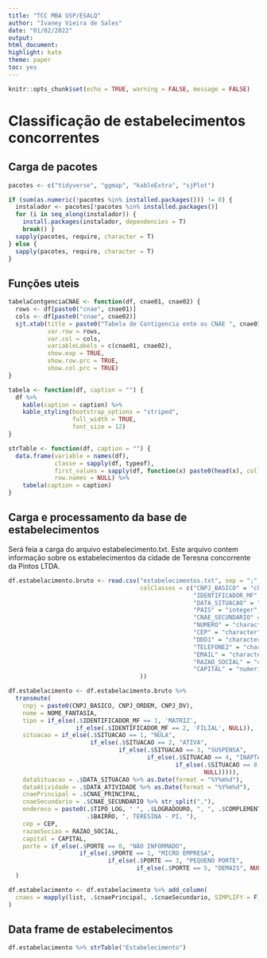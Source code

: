 ```yaml
---
title: "TCC MBA USP/ESALQ"
author: "Ivaney Vieira de Sales"
date: "01/02/2022"
output:
html_document:
highlight: kate
theme: paper
toc: yes
---
```

```r
knitr::opts_chunk$set(echo = TRUE, warning = FALSE, message = FALSE)
```
# Classificação de estabelecimentos concorrentes
## Carga de pacotes
```r
pacotes <- c("tidyverse", "ggmap", "kableExtra", "sjPlot")

if (sum(as.numeric(!pacotes %in% installed.packages())) != 0) {
  instalador <- pacotes[!pacotes %in% installed.packages()]
  for (i in seq_along(instalador)) {
    install.packages(instalador, dependencies = T)
    break() }
  sapply(pacotes, require, character = T)
} else {
  sapply(pacotes, require, character = T)
}
```
## Funções uteis
```r
tabelaContgenciaCNAE <- function(df, cnae01, cnae02) {
  rows <- df[paste0("cnae", cnae01)]
  cols <- df[paste0("cnae", cnae02)]
  sjt.xtab(title = paste0("Tabela de Contigencia ente os CNAE ", cnae01, "x", cnae02),
           var.row = rows,
           var.col = cols,
           variableLabels = c(cnae01, cnae02),
           show.exp = TRUE,
           show.row.prc = TRUE,
           show.col.prc = TRUE)
}

tabela <- function(df, caption = "") {
  df %>%
    kable(caption = caption) %>%
    kable_styling(bootstrap_options = "striped",
                  full_width = TRUE,
                  font_size = 12)
}

strTable <- function(df, caption = "") {
  data.frame(variable = names(df),
             classe = sapply(df, typeof),
             first_values = sapply(df, function(x) paste0(head(x), collapse = ", ")),
             row.names = NULL) %>%
    tabela(caption = caption)
}
```
## Carga e processamento da base de estabelecimentos

Será feia a carga do arquivo estabelecimento.txt. Este arquivo contem informação sobre os estabelecimentos da cidade de Teresna concorrente da Pintos LTDA.
```r
df.estabelacimento.bruto <- read.csv("estabelecimentos.txt", sep = ";", dec = ",",
                                     colClasses = c("CNPJ_BASICO" = "character", "CNPJ_ORDEM" = "character", "CNPJ_DV" = "character",
                                                    "IDENTIFICADOR_MF" = "integer", "NOME_FANTASIA" = "character", "SITUACAO" = "integer",
                                                    "DATA_SITUACAO" = "character", "MOTIVO_SITUACAO" = "integer", "CIDADE_EXT" = "character",
                                                    "PAIS" = "integer", "DATA_ATIVIDADE" = "character", "CNAE_PRINCIPAL" = "integer",
                                                    "CNAE_SECUNDARIO" = "character", "TIPO_LOG" = "character", "LOGRADOURO" = "character",
                                                    "NUMERO" = "character", "COMPLEMENTO" = "character", "BAIRRO" = "character",
                                                    "CEP" = "character", "UF" = "factor", "MUNICIPIO" = "integer",
                                                    "DDD1" = "character", "TELEFONE1" = "character", "DDD2" = "character",
                                                    "TELEFONE2" = "character", "DDD_FAX" = "character", "FAX" = "character",
                                                    "EMAIL" = "character", "SITUACAO_ESPECIAL" = "character", "DATA_SITUACAO_ESPECIAL" = "integer",
                                                    "RAZAO_SOCIAL" = "character", "NATUREZA" = "integer", "QUALICACAO_RESPONSAVEL" = "integer",
                                                    "CAPITAL" = "numeric", "PORTE" = "integer", "ENTE_FED_RESPONSAVEL" = "character"
                                     ))

df.estabelacimento <- df.estabelacimento.bruto %>%
  transmute(
    cnpj = paste0(CNPJ_BASICO, CNPJ_ORDEM, CNPJ_DV),
    nome = NOME_FANTASIA,
    tipo = if_else(.$IDENTIFICADOR_MF == 1, 'MATRIZ',
                   if_else(.$IDENTIFICADOR_MF == 2, 'FILIAL', NULL)),
    situacao = if_else(.$SITUACAO == 1, "NULA",
                       if_else(.$SITUACAO == 2, "ATIVA",
                               if_else(.$SITUACAO == 3, "SUSPENSA",
                                       if_else(.$SITUACAO == 4, "INAPTA",
                                               if_else(.$SITUACAO == 8, "BAIXADA",
                                                       NULL))))),
    dataSituacao = .$DATA_SITUACAO %>% as.Date(format = "%Y%m%d"),
    dataAtividade = .$DATA_ATIVIDADE %>% as.Date(format = "%Y%m%d"),
    cnaePrincipal = .$CNAE_PRINCIPAL,
    cnaeSecundario = .$CNAE_SECUNDARIO %>% str_split(","),
    endereco = paste0(.$TIPO_LOG, " ", .$LOGRADOURO, ", ", .$COMPLEMENTO, " ", .$NUMERO, " - ",
                      .$BAIRRO, ", TERESINA - PI, "),
    cep = CEP,
    razaoSociao = RAZAO_SOCIAL,
    capital = CAPITAL,
    porte = if_else(.$PORTE == 0, "NÂO INFORMADO",
                    if_else(.$PORTE == 1, "MICRO EMPRESA",
                            if_else(.$PORTE == 3, "PEQUENO PORTE",
                                    if_else(.$PORTE == 5, "DEMAIS", NULL))))
  )

df.estabelacimento <- df.estabelacimento %>% add_column(
  cnaes = mapply(list, .$cnaePrincipal, .$cnaeSecundario, SIMPLIFY = F) %>% map(unlist)
)
```
## Data frame de estabelecimentos
```r
df.estabelacimento %>% strTable("Estabelecimento")
```
